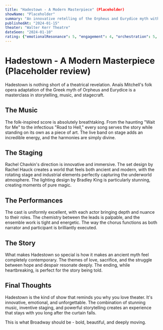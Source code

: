 ```yaml
---
title: "Hadestown - A Modern Masterpiece" (Placeholder)
showName: "Placeholder"
summary: "An innovative retelling of the Orpheus and Eurydice myth with stunning folk music and inventive staging."
publishedAt: "2024-01-15"
theater: "Walter Kerr Theatre"
dateSeen: "2024-01-10"
rating: {"emotionalResonance": 5, "engagement": 4, "orchestration": 5, "choreography": 4, "wowFactor": 5}
---
```


# Hadestown - A Modern Masterpiece (Placeholder review)

Hadestown is nothing short of a theatrical revelation. Anaïs Mitchell's folk opera adaptation of the Greek myth of Orpheus and Eurydice is a masterclass in storytelling, music, and stagecraft.

## The Music

The folk-inspired score is absolutely breathtaking. From the haunting "Wait for Me" to the infectious "Road to Hell," every song serves the story while standing on its own as a piece of art. The live band on stage adds an incredible energy, and the harmonies are simply divine.

## The Staging

Rachel Chavkin's direction is innovative and immersive. The set design by Rachel Hauck creates a world that feels both ancient and modern, with the rotating stage and industrial elements perfectly capturing the underworld atmosphere. The lighting design by Bradley King is particularly stunning, creating moments of pure magic.

## The Performances

The cast is uniformly excellent, with each actor bringing depth and nuance to their roles. The chemistry between the leads is palpable, and the ensemble work is tight and energetic. The way the chorus functions as both narrator and participant is brilliantly executed.

## The Story

What makes Hadestown so special is how it makes an ancient myth feel completely contemporary. The themes of love, sacrifice, and the struggle between hope and despair resonate deeply. The ending, while heartbreaking, is perfect for the story being told.

## Final Thoughts

Hadestown is the kind of show that reminds you why you love theater. It's innovative, emotional, and unforgettable. The combination of stunning music, inventive staging, and powerful storytelling creates an experience that stays with you long after the curtain falls.

This is what Broadway should be - bold, beautiful, and deeply moving.
